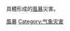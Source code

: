 {{portal|災害}}
{{Commons cat|Storms}}

具體形成的[[風暴|風暴]]災害。

[[Category:風暴|]]
[[Category:气象灾害|Category:气象灾害]]